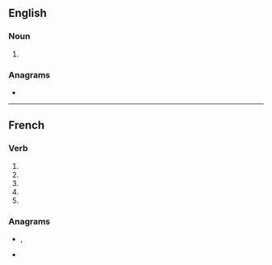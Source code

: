 {{also|soulé|soûle|soûlé}}
==English==

===Noun===
{{en-noun}}

# {{obsolete spelling of|en|soul}}

===Anagrams===
* {{anagrams|en|a=elosu|Eolus|Seoul|loues|louse|oules|ousel}}

----

==French==

===Verb===
{{head|fr|verb form}}

# {{inflection of|fr|souler||1|s|pres|indc}}
# {{inflection of|fr|souler||3|s|pres|indc}}
# {{inflection of|fr|souler||1|s|pres|subj}}
# {{inflection of|fr|souler||3|s|pres|subj}}
# {{inflection of|fr|souler||2|s|impr}}

===Anagrams===
* {{l|fr|loues}}, {{l|fr|loués}}
* {{l|fr|Séoul}}